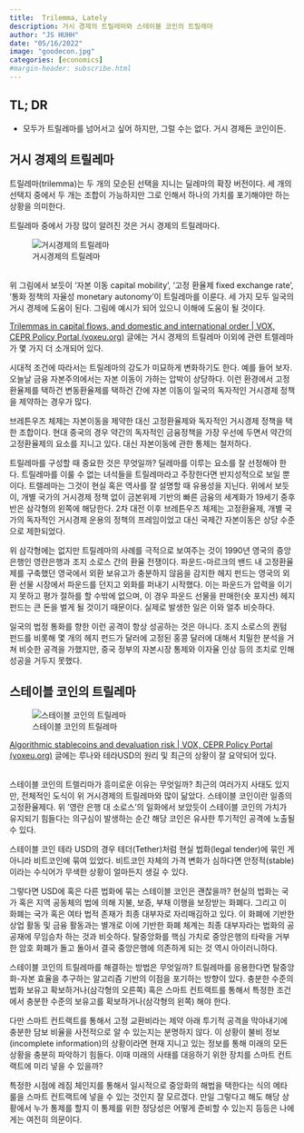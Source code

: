 ```yaml
---
title:  Trilemma, Lately
description: 거시 경제의 트릴레마와 스테이블 코인의 트릴레마  
author: "JS HUHH"
date: "05/16/2022"
image: "goodecon.jpg"
categories: [economics]
#margin-header: subscribe.html
---
```


## TL; DR 

- 모두가 트릴레마를 넘어서고 싶어 하지만, 그럴 수는 없다. 거시 경제든 코인이든. 

## 거시 경제의 트릴레마 

트릴레마(trilemma)는 두 개의 모순된 선택을 지니는 딜레마의 확장 버전이다. 세 개의 선택지 중에서 두 개는 조합이 가능하지만 그로 인해서 하나의 가치를 포기해야만 하는 상황을 의미한다. 

트릴레마 중에서 가장 많이 알려진 것은 거시 경제의 트릴레마다. 

![거시경제의 트릴레마](https://www.economist.com/img/b/640/580/90/sites/default/files/images/print-edition/20160827_EBC992.png){.my-figure5}

<br>
위 그림에서 보듯이 '자본 이동 capital mobility', '고정 환율제 fixed exchange rate', '통화 정책의 자율성 monetary autonomy'이 트릴레마를 이룬다. 세 가지 모두 일국의 거시 경제에 도움이 된다. 그림에 예시가 되어 있으니 이해에 도움이 될 것이다. 

:::{.column-margin}
[Trilemmas in capital flows, and domestic and international order | VOX, CEPR Policy Portal (voxeu.org)](https://voxeu.org/article/trilemmas-capital-flows-and-domestic-and-international-order) 글에는 거시 경제의 트릴레마 이외에 관련 트렐레마가 몇 가지 더 소개되어 있다. 
:::

시대적 조건에 따라서는 트릴레마의 강도가 미묘하게 변화하기도 한다. 예를 들어 보자. 오늘날 금융 자본주의에서는 자본 이동이 가하는 압박이 상당하다. 이런 환경에서 고정환율제를 택하건 변동환율제를 택하건 간에 자본 이동이 일국의 독자적인 거시경제 정책을 제약하는 경우가 많다. 

브레튼우즈 체제는 자본이동을 제약한 대신 고정환율제와 독자적인 거시경제 정책을 택한 조합이다. 현대 중국의 경우 약간의 독자적인 금융정책을 가장 우선에 두면서 약간의 고정환율제의 요소를 지니고 있다. 대신 자본이동에 관한 통제는 철저하다.  

트릴레마를 구성할 때 중요한 것은 무엇일까? 딜레마를 이루는 요소를 잘 선정해야 한다. 트릴레마를 이룰 수 없는 녀석들을 트릴레마라고 주장한다면 반지성적으로 보일 뿐이다. 트렐레마는 그것이 현실 혹은 역사를 잘 설명할 때 유용성을 지닌다. 위에서 보듯이, 개별 국가의 거시경제 정책 없이 금본위제 기반의 빠른 금융의 세계화가 19세기 중후반은 삼각형의 왼쪽에 해당한다. 2차 대전 이후 브레튼우즈 체제는 고정환율제, 개별 국가의 독자적인 거시경제 운용의 정책의 프레임이었고 대신 국제간 자본이동은 상당 수준으로 제한되었다.  

위 삼각형에는 없지만 트릴레마의 사례를 극적으로 보여주는 것이 1990년 영국의 중앙은행인 영란은행과 조지 소로스 간의 환율 전쟁이다. 파운드-마르크의 밴드 내 고정환율제를 구축했던 영국에서 외환 보유고가 충분하지 않음을 감지한 헤지 펀드는 영국의 외환 선물 시장에서 파운드를 던지고 외화를 퍼내기 시작했다. 이는 파운드가 압력을 이기지 못하고 평가 절하를 할 수밖에 없으며, 이 경우 파운드 선물을 판매한(숏 포지션) 헤지 펀드는 큰 돈을 벌게 될 것이기 때문이다. 실제로 발생한 일은 이와 얼추 비슷하다.

:::{.column-margin}
일국의 법정 통화를 향한 이런 공격이 항상 성공하는 것은 아니다. 조지 소로스의 퀀텀 펀드를 비롯해 몇 개의 헤지 펀드가 달러에 고정된 홍콩 달러에 대해서 치밀한 분석을 거쳐 비슷한 공격을 가했지만, 중국 정부의 자본시장 통제와 이자율 인상 등의 조치로 인해 성공을 거두지 못했다. 
::: 

## 스테이블 코인의 트릴레마 

![스테이블 코인의 트릴레마](https://voxeu.org/sites/default/files/image/FromMay2014/ganesh13mayfig1.png){.my-figure7}

:::{.column-margin}
[Algorithmic stablecoins and devaluation risk | VOX, CEPR Policy Portal (voxeu.org)](https://voxeu.org/article/algorithmic-stablecoins-and-devaluation-risk) 글에는 루나와 테라USD의 원리 및 최근의 상황이 잘 요약되어 있다. 
:::

<br>
스테이블 코인의 트렐리마가 흥미로운 이유는 무엇일까? 최근의 여러가지 사태도 있지만, 전체적인 도식이 위 거시경제의 트릴레마와 많이 닮았다. 스테이블 코인이란 일종의 고정환율제다. 위 '영란 은행 대 소로스'의 일화에서 보았듯이 스테이블 코인의 가치가 유지되기 힘들다는 의구심이 발생하는 순간 해당 코인은 유사한 투기적인 공격에 노출될 수 있다. 

스테이블 코인 테라 USD의 경우 테더(Tether)처럼 현실 법화(legal tender)에 묶인 게 아니라 비트코인에 묶여 있었다. 비트코인 자체의 가격 변화가 심하다면 안정적(stable)이라는 수식어가 무색한 상황이 얼마든지 생길 수 있다. 

:::{.column-margin}
그렇다면 USD에 혹은 다른 법화에 묶는 스테이블 코인은 괜찮을까? 현실의 법화는 국가 혹은 지역 공동체의 법에 의해 지불, 보증, 부채 이행을 보장받는 화폐다. 그리고 이 화폐는 국가 혹은 여타 법적 존재가 최종 대부자로 자리매김하고 있다. 이 화폐에 기반한 상업 활동 및 금융 활동과는 별개로 이에 기반한 화폐 체계는 최종 대부자라는 법화의 공공재에 무임승차 하는 것과 비슷하다. 탈중앙화를 핵심 가치로 중앙은행의 타락을 거부한 암호 화폐가 돌고 돌아서 결국 중앙은행에 의존하게 되는 것 역시 아이러니하다.   
:::

스테이블 코인의 트릴레마를 해결하는 방법은 무엇일까? 트릴레마를 응용한다면 탈중앙화-자본 효율을 추구하는 알고리즘 기반의 이점을 포기하는 방향이 있다. 충분한 수준의 법화 보유고 확보하거나(삼각형의 오른쪽) 혹은 스마트 컨트랙트를 통해서 특정한 조건에서 충분한 수준의 보유고를 확보하거나(삼각형의 왼쪽) 해야 한다. 

다만 스마트 컨트랙트를 통해서 고정 교환비라는 제약 아래 투기적 공격을 막아내기에 충분한 담보 비율을 사전적으로 알 수 있는지는 분명하지 않다. 이 상황이 불비 정보(incomplete information)의 상황이라면 현재 지니고 있는 정보를 통해 미래의 모든 상황을 충분히 파악하기 힘들다. 이때 미래의 사태를 대응하기 위한 장치를 스마트 컨트랙트에 미리 넣을 수 있을까? 

특정한 시점에 레짐 체인지를 통해서 일시적으로 중앙화의 해법을 택한다는 식의 메타 룰을 스마트 컨트랙트에 넣을 수 있는 것인지 잘 모르겠다. 만일 그렇다고 해도 해당 상황에서 누가 통제를 할지 이 통제를 위한 정당성은 어떻게 준비할 수 있는지 등등은 나에게는 여전히 의문이다. 